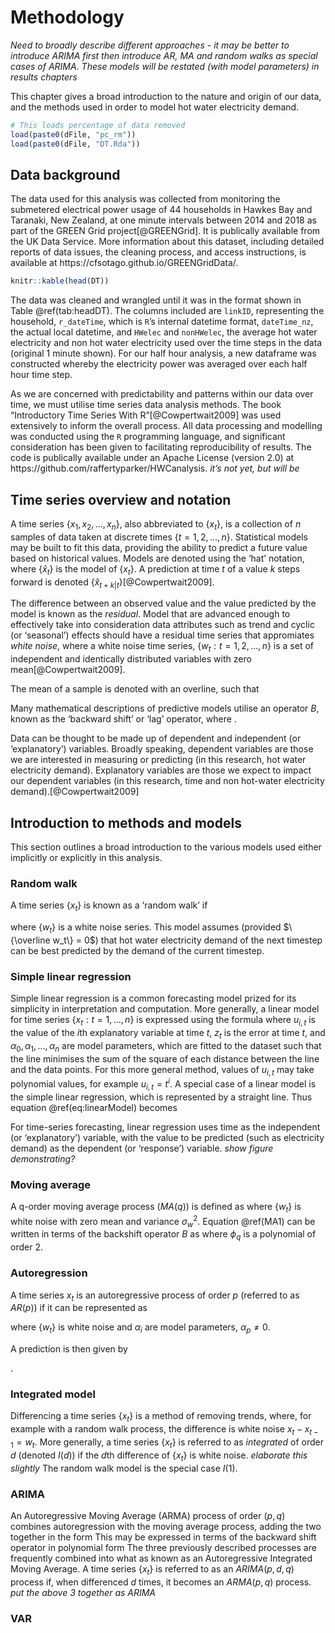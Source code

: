 # Methodology {#methodology}

_Need to broadly describe different approaches - it may be better to introduce ARIMA first then introduce AR, MA and random walks as special cases of ARIMA. These models will be restated (with model parameters) in results chapters_

This chapter gives a broad introduction to the nature and origin of our data, and the methods used in order to model hot water electricity demand.
<!-- Required to number equations in HTML files 
<script type="text/x-mathjax-config">
MathJax.Hub.Config({
  TeX: { equationNumbers: { autoNumber: "AMS" } }
});
</script>
-->
```r
# This loads percentage of data removed
load(paste0(dFile, "pc_rm"))
load(paste0(dFile, "DT.Rda"))
```

## Data background

The data used for this analysis was collected from monitoring the submetered electrical power usage of 44 households in Hawkes Bay and Taranaki, New Zealand, at one minute intervals between 2014 and 2018 as part of the GREEN Grid project[@GREENGrid]. It is publically available from the UK Data Service. More information about this dataset, including detailed reports of data issues, the cleaning process, and access instructions, is available at https://cfsotago.github.io/GREENGridData/.

```r
knitr::kable(head(DT))
```

The data was cleaned and wrangled until it was in the format shown in Table \@ref(tab:headDT). The columns included are `linkID`, representing the household, `r_dateTime`, which is `R`'s internal datetime format, `dateTime_nz`, the actual local datetime, and `HWelec` and `nonHWelec`, the average hot water electricity and non hot water electricity used over the time steps in the data (original 1 minute shown).
For our half hour analysis, a new dataframe was constructed whereby the electricity power was averaged over each half hour time step.


As we are concerned with predictability and patterns within our data over time, we must utilise time series data analysis methods. The book "Introductory Time Series With R"[@Cowpertwait2009] was used extensively to inform the overall process.
All data processing and modelling was conducted using the `R` programming language, and significant consideration has been given to facilitating reproducibility of results. The code is publically available under an Apache License (version 2.0) at https://github.com/raffertyparker/HWCanalysis. _it's not yet, but will be_

## Time series overview and notation

A time series $\{x_1, x_2, ..., x_n\}$, also abbreviated to $\{x_t\}$, is a collection of $n$ samples of data taken at discrete times $\{t = 1,2,...,n\}$. Statistical models may be built to fit this data, providing the ability to predict a future value based on historical values. Models are denoted using the 'hat' notation, where $\{\hat x_t\}$ is the model of $\{x_t\}$. A prediction at time $t$ of a value $k$ steps forward is denoted $\{\hat x_{t+k | t}\}$[@Cowpertwait2009].

The difference between an observed value and the value predicted by the model is known as the _residual_. Model that are advanced enough to effectively take into consideration data attributes such as trend and cyclic (or 'seasonal') effects should have a residual time series that appromiates _white noise_, where a white noise time series, $\{w_t : t = 1,2,...,n\}$ is a set of independent and identically distributed variables with zero mean[@Cowpertwait2009].

The mean of a sample is denoted with an overline, such that

\begin{equation}
\overline x = \sum x_i/n
\end{equation}

Many mathematical descriptions of predictive models utilise an operator $B$, known as the 'backward shift' or 'lag' operator, where 
\begin{equation}
Bx_t = x_{t-1}
\end{equation}. 

Data can be thought to be made up of dependent and independent (or 'explanatory') variables. Broadly speaking, dependent variables are those we are interested in measuring or predicting (in this research, hot water electricity demand). Explanatory variables are those we expect to impact our dependent variables (in this research, time and non hot-water electricity demand).[@Cowpertwait2009]



## Introduction to methods and models

This section outlines a broad introduction to the various models used either implicitly or explicitly in this analysis.

### Random walk

A time series $\{x_t\}$ is known as a 'random walk' if 

\begin{equation}\label{randomWalk}
x_t = x_{t+1} + w_t
\end{equation}
where $\{w_t\}$ is a white noise series. 
This model assumes (provided $\{\overline w_t\} = 0$) that hot water electricity demand of the next timestep can be best predicted by the demand of the current timestep.

### Simple linear regression

Simple linear regression is a common forecasting model prized for its simplicity in interpretation and computation.
More generally, a linear model for time series $\{x_t:t = 1,...,n\}$ is expressed using the formula
\begin{equation}\label{linearModel}
x_t = \alpha_0 + \alpha_1u_{1,t} + \alpha_2u_{2,t} + ... + \alpha_mu_{m,t} + z_t
\end{equation}
where $u_{i,t}$ is the value of the $i$th explanatory variable at time $t$, $z_t$ is the error at time $t$, and $\alpha_0, \alpha_1, ... , \alpha_n$ are model parameters, which are fitted to the dataset such that the line minimises the sum of the square of each distance between the line and the data points. For this more general method, values of $u_{i,t}$ may take polynomial values, for example $u_{i,t} = t^i$.
A special case of a linear model is the simple linear regression, which is represented by a straight line. Thus equation \@ref(eq:linearModel) becomes
\begin{equation}\label{simpleLinearRegression}
x_t = \alpha_0 + \alpha_1 t
\end{equation}

For time-series forecasting, linear regression uses time as the independent (or 'explanatory') variable, with the value to be predicted (such as electricity demand) as the dependent (or 'response') variable.  _show figure demonstrating?_

### Moving average

A q-order moving average process ($MA(q)$) is defined as
\begin{equation}\label{MA}
x_t = w_t + \beta_1 w_{t-1} + ... + \beta_q w_{t-q}
\end{equation}
where $\{w_t\}$ is white noise with zero mean and variance $\sigma^2_w$. Equation \@ref(MA1) can be written in terms of the backshift operator $B$ as
\begin{equation}
x_t = (1 + \beta_1 B + \beta_2 B^2 + ... + \beta_q B^q)w_t = \phi_qBw_t
\end{equation}
where $\phi_q$ is a polynomial of order 2.

### Autoregression

A time series $x_t$ is an autoregressive process of order $p$ (referred to as $AR(p)$) if it can be represented as
\begin{equation}\label{AR}
x_t = \alpha_1x_{t-1} + \alpha_2 x_{t-2} + ... + \alpha_p x_{t-p} + w_t
\end{equation}

where $\{w_t\}$ is white noise and $\alpha_i$ are model parameters, $\alpha_p \neq 0$.

A prediction is then given by

\begin{equation}\label{AR}
\hat x_{t} = \alpha_1 x_{t-1} + \alpha_2 x_{t-2} + ... + \alpha_p x_{t-p}
\end{equation}.

### Integrated model

Differencing a time series $\{x_t\}$ is a method of removing trends, where, for example with a random walk process, the difference is white noise $x_t - x_{t-1} = w_t$.
More generally, a time series $\{x_t\}$ is referred to as _integrated_ of order $d$ (denoted $I(d)$) if the $d$th difference of $\{x_t\}$ is white noise.
_elaborate this slightly_
The random walk model is the special case $I(1)$.

### ARIMA

An Autoregressive Moving Average (ARMA) process of order $(p,q)$ combines autoregression with the moving average process, adding the two together in the form 
\begin{equation}\label{ARMA}
x_t = \alpha_1 x_{t-1} + \alpha_2 x_{t-2} + ... + \alpha_p x_{t-p} + w_t + \beta_1 w_{t-1} + \beta_2 w_{t-2} + ... + \beta_q w_{t-q}
\end{equation}
This may be expressed in terms of the backward shift operator in polynomial form
\begin{equation}\label{ARMApolyform}
\theta (B) x_t = \phi (B) w_t
\end{equation}
The three previously described processes are frequently combined into what as known as an Autoregressive Integrated Moving Average.
A time series $\{x_t\}$ is referred to as an $ARIMA(p,d,q)$ process if, when differenced $d$ times, it becomes an $ARMA(p,q)$ process.
_put the above 3 together as ARIMA_

### VAR

